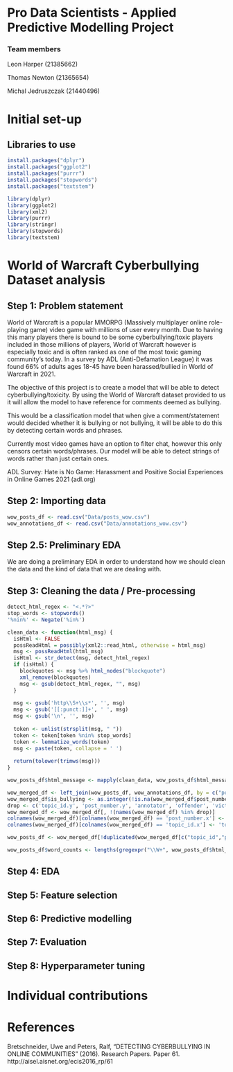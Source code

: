 # Pro Data Scientists - Applied Predictive Modelling Project

### Team members

Leon Harper (21385662)

Thomas Newton (21365654)

Michal Jedruszczak (21440496)

# Initial set-up

## Libraries to use
```{r}
install.packages("dplyr")
install.packages("ggplot2")
install.packages("purrr")
install.packages("stopwords")
install.packages("textstem")
```

```{r}
library(dplyr)
library(ggplot2)
library(xml2)
library(purrr)
library(stringr)
library(stopwords)
library(textstem)
```

# World of Warcraft Cyberbullying Dataset analysis

## Step 1: Problem statement
World of Warcraft is a popular MMORPG (Massively multiplayer online role-playing game) video game with millions of user every month. Due to having this many players there is bound to be some cyberbullying/toxic players included in those millions of players, World of Warcraft however is especially toxic and is often ranked as one of the most toxic gaming community’s today. In a survey by ADL (Anti-Defamation League) it was found 66% of adults ages 18-45 have been harassed/bullied in World of Warcraft in 2021.

The objective of this project is to create a model that will be able to detect cyberbullying/toxicity. By using the World of Warcraft dataset provided to us it will allow the model to have reference for comments deemed as bullying.

This would be a classification model that when give a comment/statement would decided whether it is bullying or not bullying, it will be able to do this by detecting certain words and phrases.

Currently most video games have an option to filter chat, however this only censors certain words/phrases. Our model will be able to detect strings of words rather than just certain ones.

ADL Survey: Hate is No Game: Harassment and Positive Social Experiences in Online Games 2021 (adl.org)


## Step 2: Importing data
```{r}
wow_posts_df <- read.csv("Data/posts_wow.csv")
wow_annotations_df <- read.csv("Data/annotations_wow.csv")
```

## Step 2.5: Preliminary EDA
We are doing a preliminary EDA in order to understand how we should clean the data and the kind of data that we are dealing with.

## Step 3: Cleaning the data / Pre-processing
```{r}
detect_html_regex <- "<.*?>"
stop_words <- stopwords()
'%nin%' <- Negate('%in%')

clean_data <- function(html_msg) {
  isHtml <- FALSE
  possReadHtml = possibly(xml2::read_html, otherwise = html_msg)
  msg <- possReadHtml(html_msg)
  isHtml <- str_detect(msg, detect_html_regex)
  if (isHtml) {
    blockquotes <- msg %>% html_nodes("blockquote")
    xml_remove(blockquotes)
    msg <- gsub(detect_html_regex, "", msg)
  }
  
  msg <- gsub('http\\S+\\s*', '', msg)
  msg <- gsub('[[:punct:]]+', ' ', msg)
  msg <- gsub('\n', '', msg)
    
  token <- unlist(strsplit(msg, " "))
  token <- token[token %nin% stop_words]
  token <- lemmatize_words(token)
  msg <- paste(token, collapse = ' ')
  
  return(tolower(trimws(msg)))
}
```

```{r}
wow_posts_df$html_message <- mapply(clean_data, wow_posts_df$html_message)
```

```{r}
wow_merged_df <- left_join(wow_posts_df, wow_annotations_df, by = c("post_number", "topic_id"), keep=TRUE)
wow_merged_df$is_bullying <- as.integer(!is.na(wow_merged_df$post_number.y) & !is.na(wow_merged_df$topic_id.y))
drop <- c('topic_id.y', 'post_number.y', 'annotator', 'offender', 'victim')
wow_merged_df <- wow_merged_df[, !(names(wow_merged_df) %in% drop)]
colnames(wow_merged_df)[colnames(wow_merged_df) == 'post_number.x'] <- 'post_number'
colnames(wow_merged_df)[colnames(wow_merged_df) == 'topic_id.x'] <- 'topic_id'

wow_posts_df <- wow_merged_df[!duplicated(wow_merged_df[c("topic_id","post_number")]),]
```

```{r}
wow_posts_df$word_counts <- lengths(gregexpr("\\W+", wow_posts_df$html_message)) + 1
```

## Step 4: EDA

## Step 5: Feature selection

## Step 6: Predictive modelling

## Step 7: Evaluation

## Step 8: Hyperparameter tuning

# Individual contributions

# References
Bretschneider, Uwe and Peters, Ralf, "DETECTING CYBERBULLYING IN ONLINE COMMUNITIES" (2016). Research Papers. Paper 61. http://aisel.aisnet.org/ecis2016_rp/61